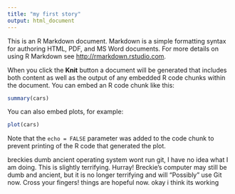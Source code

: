 ```yaml
---
title: "my first story"
output: html_document
---
```


This is an R Markdown document. Markdown is a simple formatting syntax for authoring HTML, PDF, and MS Word documents. For more details on using R Markdown see <http://rmarkdown.rstudio.com>.

When you click the **Knit** button a document will be generated that includes both content as well as the output of any embedded R code chunks within the document. You can embed an R code chunk like this:

```r
summary(cars)
```

You can also embed plots, for example:

```r
plot(cars)
```

Note that the `echo = FALSE` parameter was added to the code chunk to prevent printing of the R code that generated the plot.

breckies dumb ancient operating system wont run git,
I have no idea what I am doing. This is slightly terrifying.
Hurray! Breckie's computer may still be dumb and ancient, but it is no longer terrifying and will "Possibly" use Git now. Cross your fingers! things are hopeful now. okay i think its working

